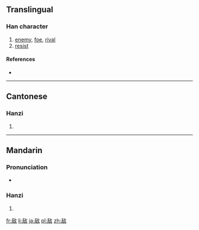 {{also|敵}}
==Translingual==

===Han character===
{{Han char|rn=66|rad=攴|as=06|sn=10|four=|canj=竹口人大 (HROK), X竹口人大 (XHROK)}}

# [[enemy]], [[foe]], [[rival]]
# [[resist]]

====References====
* {{Han ref|kx=1007.050|hdz=52943.020|uh=654C|ud=25932}}

----

==Cantonese==

===Hanzi===
{{yue-hanzi|jyut=|y=dik6|tra=敵}}

# {{defn|lang=yue|sort=攴06}}

----

==Mandarin==

===Pronunciation===
* {{audio|Zh-dí.ogg|Audio}}

===Hanzi===
{{cmn-hanzi|tra=敵|pin=[[dí]] ([[di2]]), [[jiāo]] ([[jiao1]])|wg=ti<sup>2</sup>, chiao<sup>1</sup>}}

# {{defn|lang=cmn|sort=攴06}}

[[fr:敌]]
[[li:敌]]
[[ja:敌]]
[[pl:敌]]
[[zh:敌]]
